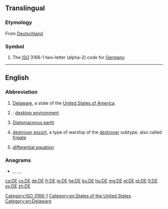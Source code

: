 {{also|Appendix:Variations of "de"}}
==Translingual==

===Etymology===
From [[Deutschland]]

===Symbol===
{{head|mul|symbol}}
# The [[ISO]] 3166-1 two-letter (alpha-2) code for [[Germany]].

[[Category:ISO 3166-1]]

----

==English==

===Abbreviation===
{{rfc-header|Abbreviation}}
{{head|en|abbreviation}}

# [[Delaware]], a state of the [[United States of America]].
# {{lb|en|computing}}: [[desktop environment]]
# [[w:Diatomaceous earth|Diatomaceous earth]]
# {{lb|en|US|navy}} [[destroyer escort]], a type of warship of the [[destroyer]] subtype, also called [[frigate]]
# [[differential equation]]

===Anagrams===
* {{l|en|ed}}, {{l|en|Ed}}, {{l|en|ED}}, {{l|en|Ed.}}, {{l|en|E.D.}}
[[Category:en:States of the United States]]
[[Category:en:Delaware]]

[[ca:DE]]
[[cs:DE]]
[[de:DE]]
[[fr:DE]]
[[ie:DE]]
[[he:DE]]
[[ku:DE]]
[[hu:DE]]
[[mg:DE]]
[[pl:DE]]
[[pt:DE]]
[[fi:DE]]
[[sv:DE]]
[[zh:DE]]